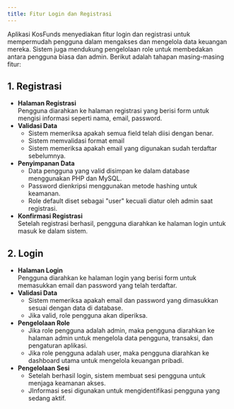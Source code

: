 ```yaml
---
title: Fitur Login dan Registrasi
---
```


Aplikasi KosFunds menyediakan fitur login dan registrasi untuk mempermudah pengguna dalam mengakses dan mengelola data keuangan mereka. Sistem juga mendukung pengelolaan role untuk membedakan antara pengguna biasa dan admin. Berikut adalah tahapan masing-masing fitur:

## 1. Registrasi
- **Halaman Registrasi**  
    Pengguna diarahkan ke halaman registrasi yang berisi form untuk mengisi informasi seperti nama, email, password.
- **Validasi Data**  
    - Sistem memeriksa apakah semua field telah diisi dengan benar.
    - Sistem memvalidasi format email
    - Sistem memeriksa apakah email yang digunakan sudah terdaftar sebelumnya.
- **Penyimpanan Data**  
    - Data pengguna yang valid disimpan ke dalam database menggunakan PHP dan MySQL.
    - Password dienkripsi menggunakan metode hashing untuk keamanan.
    - Role default diset sebagai "user" kecuali diatur oleh admin saat registrasi.
- **Konfirmasi Registrasi**  
    Setelah registrasi berhasil, pengguna diarahkan ke halaman login untuk masuk ke dalam sistem.

## 2. Login
- **Halaman Login**  
    Pengguna diarahkan ke halaman login yang berisi form untuk memasukkan email dan password yang telah terdaftar.
- **Validasi Data**  
    - Sistem memeriksa apakah email dan password yang dimasukkan sesuai dengan data di database.
    - Jika valid, role pengguna akan diperiksa.
- **Pengelolaan Role**  
    - Jika role pengguna adalah admin, maka pengguna diarahkan ke halaman admin untuk mengelola data pengguna, transaksi, dan pengaturan aplikasi.
    - Jika role pengguna adalah user, maka pengguna diarahkan ke dashboard utama untuk mengelola keuangan pribadi.
- **Pengelolaan Sesi**  
    - Setelah berhasil login, sistem membuat sesi pengguna untuk menjaga keamanan akses.
    - JInformasi sesi digunakan untuk mengidentifikasi pengguna yang sedang aktif.